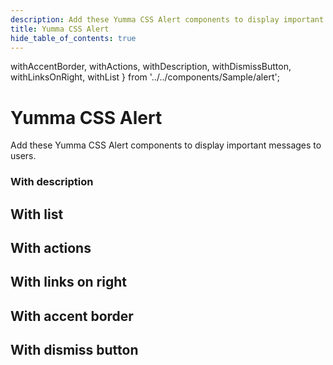```yaml
---
description: Add these Yumma CSS Alert components to display important messages to users.
title: Yumma CSS Alert
hide_table_of_contents: true
---
```


  withAccentBorder,
  withActions,
  withDescription,
  withDismissButton,
  withLinksOnRight,
  withList
} from '../../components/Sample/alert';

# Yumma CSS Alert

Add these Yumma CSS Alert components to display important messages to users.

### With description

<Preview
  data = {withDescription}
  usePadding
  useTabs
  useVersion = 'release'
/>

## With list

<Preview
  data = {withList}
  usePadding
  useTabs
  useVersion = 'release'
/>

## With actions

<Preview
  data = {withActions}
  usePadding
  useTabs
  useVersion = 'release'
/>

## With links on right

<Preview
  data = {withLinksOnRight}
  usePadding
  useTabs
  useVersion = 'release'
/>

## With accent border

<Preview
  data = {withAccentBorder}
  usePadding
  useTabs
  useVersion = 'release'
/>

## With dismiss button

<Preview
  data = {withDismissButton}
  usePadding
  useTabs
  useVersion = 'release'
/>